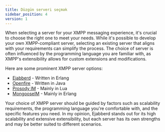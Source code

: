 ```yaml
---
title: Düzgün serveri seçmək
sidebar_position: 4
version: 1
---
```


When selecting a server for your XMPP messaging experience, it's crucial to choose the right one to meet your needs. While it's possible to develop your own XMPP-compliant server, selecting an existing server that aligns with your requirements can simplify the process. The choice of server is often influenced by the programming language you are familiar with, as XMPP's extensibility allows for custom extensions and modifications.

Here are some prominent XMPP server options:

- [Ejabberd](https://www.ejabberd.im/index.html) - Written in Erlang
- [Openfire](https://www.igniterealtime.org/projects/openfire/) - Written in Java
- [Prosody IM](https://prosody.im/) - Mainly in Lua
- [MongooseIM](https://github.com/esl/MongooseIM) - Mainly in Erlang

Your choice of XMPP server should be guided by factors such as scalability requirements, the programming language you're comfortable with, and the specific features you need. In my opinion, Ejabberd stands out for its high scalability and extensive extensibility, but each server has its own strengths and may be better suited to different scenarios.
